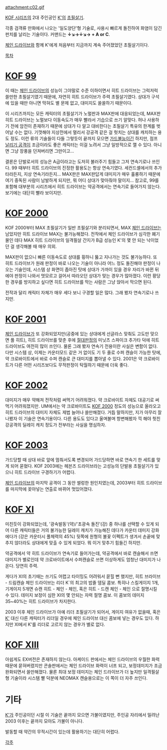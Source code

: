 attachment:c02.gif

[[KOF 시리즈]]의 2대 주인공인 [[K']]의 [[초필살기]].

각종 검객류 만화에서 나오는 '일도양단'형 기술로, 사용시 빠르게 돌진하여 화염이 담긴 펀치를 날리는 기술이다. 커맨드는 '''↓↘→↓↘→ + A or C'''. 

[[체인 드라이브]]와 함께 K'에게 처음부터 지금까지 계속 주어졌었던 초필살기이다.

[[목차]]

= [[KOF 99]] =
이 때는 [[체인 드라이브]]의 성능이 그야말로 수준 이하이면서 히트 드라이브는 그럭저럭 쓸만한 초필살기였기 때문에, 자연히 히트 드라이브가 주력 초필살기였다. 상대가 구석에 있을 때만 아니면 막혀도 별 문제 없고, 대미지도 쏠쏠하기 때문이다.

이 시리즈까지는 모든 캐릭터의 초필살기가 노멀판과 MAX판에 대응되었는데, MAX판 히트 드라이브는 노멀보다 이동속도가 매우 빨라서 기습으로 쓰기 알맞다. 허나 사용하기 전에 암전이 존재하기 때문에 상대가 다 알고 대비한다는 초필살기 특유의 한계를 벗어날 수는 없다. 기껏해야 지상전에서 멀리서 강공격 같은 걸 헛치는 상대를 캐치하는 용도 정도. 이런 류의 기술들이 다들 그렇듯이 끝까지 모으면 [[가드불능]]이긴 하지만, 점프 [[날리기 공격]]이 조금이라도 좋은 캐릭터는 이걸 노려서 그냥 일방적으로 깰 수 있다. 아니면 그냥 장풍을 던져버리면 그만이고...

결론은 단발로서의 성능은 A급이라고는 도저히 불러주기 힘들고 그저 연속기로나 쓰인다. 99 때부터 히트 드라이브의 진정한 활용도는 항상 연속기였다. 세컨드셸에서의 추가타라든지, 지상 연속기라든지... MAX판은 MAX판답게 대미지가 매우 훌륭하기 때문에 여기 중독된 사람이 남발하게 되지만, 뭐 어디 상대가 맞아줘야 말이지... 참고로, 99를 포함해 대부분의 시리즈에서 히트 드라이브는 약공격에서는 연속기로 들어가지 않는다. 보기에는 대단히 빨라 보이지만.

= [[KOF 2000]] =
KOF 2000부터 MAX 초필살기가 일반 초필살기와 분리되면서, MAX [[체인 드라이브]]는 남았지만 히트 드라이브 MAX는 불가능해졌다. 전작에서 체인 드라이브가 심각한 폐기물인 데다 MAX 히트 드라이브의 일격필살 간지가 B급 성능인 K'의 몇 안 되는 낙이었던 걸 생각해볼 때 매우 의외.

MAX판이 없으니 빠른 이동속도로 상대를 휭하니 뚫고 지나가는 것도 불가능하다. 또 히트 드라이브가 원래 판정이 바로 나오는 기술이 아니라 어느 정도 돌진해야 판정이 나오는 기술인데, 시스템 상 화면이 좁아진 탓에 상대가 가까이 있을 경우 자리가 바뀐 뒤에야 판정이 나와서 멋모르고 걸어서 따라오던 상대가 맞는 경우가 많아졌다. 이런 황당한 경우를 방지하고 싶다면 히트 드라이브를 막는 사람은 그냥 앉아서 막으면 된다.

전작과 달리 캐릭터 자체가 매우 세다 보니 구경할 일은 많다. 그래 봤자 연속기로나 쓰지만.

= [[KOF 2001]] =
[[체인 드라이브]]가 또 강화되었지만(공중에 있는 상대에게 선글라스 맞춰도 고도만 맞으면 풀 히트), 히트 드라이브를 맞춘 후에 [[절대판정]]의 미닛츠 스파이크 추가타 덕에 히트 드라이브도 여전히 많이 쓰인다. 물론 그래 봤자 연속기 전용이란 사실은 변함이 없다. 다만 시스템 상, 이제는 카운터모드 같은 거 없이도 기 두 줄로 수퍼 캔슬이 가능한 탓에, 약 크로바이트에서 바로 수퍼 캔슬로 큰 대미지를 뽑아낼 수 있다. 2001은 약 크로바이트가 다른 어떤 시리즈보다도 무적판정이 탁월하기 때문에 더욱 좋다.

= [[KOF 2002]] =
대미지가 매우 약해져 전작처럼 써먹기 어려워졌다. 약 크로바이트 자체도 대공기로 써먹기 어려워졌지만. UM에서는 약 크로바이트도 [[KOF 2000]] 정도의 성능으로 올라오고 히트 드라이브의 대미지 자체도 제법 늘어나 쓸만해졌다. 거듭 말하지만, 지가 아무리 잘나봤자 이 기술은 연속기용이다. 다른 용도도 있다고 울며불며 항변해봤자 끽 해야 헛친 강공격의 딜레이 캐치 정도가 전부라는 사실을 명심하자.

= [[KOF 2003]] =
가드당할 때 상대 바로 앞에 멈춰서도록 변경되어 가드당하면 바로 연속기 한 세트를 맞게 되어 묻혔다. KOF 2003에는 헤븐즈 드라이브라는 고성능의 단발용 초필살기가 있으니 히트 드라이브 구경하기가 어렵다.

[[체인 드라이브]]의 마지막 공격이 그 동안 썰렁한 원인치였는데, 2003부터 히트 드라이브를 마지막에 꽂아넣는 연출로 바뀌어 멋있어졌다.

= [[KOF XI]] =
미친듯이 강화되었는데, '광속발동'(약)/'초광속 돌진'(강) 중 하나를 선택할 수 있게 되어 다른 캐릭터들은 거의 불가능한 딜레이 캐치가 가능해진 데다가 카운터 데미지 강화에다가 (강은 카운터시 풀체력의 45%) 뒷쪽에 원형의 불꽃 이펙트가 생겨서 손끝에 맞추지 않더라도 상대에게 맞출 수 있게 되었다. 뭐 이거 맞추기 힘들긴 하지만.

약공격에서 약 히트 드라이브가 연속기로 들어가는데, 약공격에서 바로 캔슬해서 쓰면 대미지가 별로인데 약 크로바이트에서 수퍼캔슬로 쓰면 이상하게도 엄청난 대미지가 나온다. 당연히 주력.

게다가 XI의 초기때는 쓰기도 어렵고 타이밍도 어려워서 묻힐 뻔 했지만, 히트 브라이브 - 드림캔슬 체인 드라이브는 리더 K`의 최고의 밥줄 뎀딜 콤보. 특히나 스킬게이지 1개, 기게이지 5개면 슈캔 히트 - 체인 - 체인, 혹은 히트 - 드캔 체인 - 체인 으로 절명시킬 수 있다. 데미지 보정이 심한 XI의 몇 안되는 자력 절명 콤보. 이 콤보의 데미지 35~40%는 히트 드라이브가 차지한다.

2003 이후 체인 드라이브가 아예 리더 초필살기가 되어서, 게이지 여유가 없을때, 혹은 [[K']] 대신 다른 캐릭터가 리더일 경우에 체인 드라이브 대신 콤보에 넣는 경우도 있다. 하지만 XI에서 K'를 리더로 고르지 않는 경우가 별로 없다.


= [[KOF XIII]] =
아쉽게도 EX버전은 존재하지 않는다. 아케이드 판에서는 체인 드라이브의 우월한 화력 때문에 묻혀버렸지만 콘솔판에서는 체인 드라이브 화력이 너프 되고, 보정데미지가 조금 완화되면서 쓸만해졌다. 물론 최대 보정 데미지는 체인 드라이브가 더 높지만 일격필살형 기술이라 시스템 빨 덕분에 NEOMAX 캔슬용으로는 이 쪽이 더 자주 쓰인다. 

= 기타 =
[[K']]가 주인공이던 시절 이 기술은 끝까지 모으면 가불이였지만, 주인공 자리에서 밀려난 2003 이후는 끝까지 모아도 가불이 아니다.

발동할 때 약간의 무적시간이 있는데 활용하기는 대단히 어렵다.

[[각주]] 
